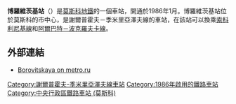 {{Infobox station
|name          = 博羅維茨基
|native_name   = Боровицкая
|native_name_lang=ru
|type          = [[莫斯科地鐵|莫斯科地鐵]]車站
|image         = MosMetro Borovitskaya asv2018-01.jpg
|image_size    = 
|image_caption = 
|address       = [[中央行政區_(莫斯科)|中央行政區]][[阿爾巴特區|阿爾巴特區]]
|borough       = [[莫斯科|莫斯科]]
|country       = [[俄羅斯|俄羅斯]]
|coordinates   = {{coord|55.7511|37.6072|display=inline,title}}
|line          = {{MOSMETRO-bull|9|text=1}}
|other         = 
|structure     = 外掛樑三拱門車站
|platform      = 1個[[島式月台|島式月台]]
|depth         = {{convert|46.5|m}}
|levels        = 1層
|tracks        = 2條
|parking       = 無
|opened        = {{start date and age|df=yes|1986|01|23}}
|closed        = 
|rebuilt       = 
|ADA           = 
|code          = 140
|owned         = 莫斯科地鐵
|zone          = 
|former        = 
|passengers    = 
|pass_year     = 
|pass_percent  = 
|pass_system   = 
|mpassengers   = 
|services      = 
|map_type      = Central Moscow
|AlternativeMap= Central Moscow grayscale.png
|map_overlay   = Central Moscow metro lines.svg
|map_caption   = 
|route_map     = 
|map_state     = collapsed
}}
'''博羅維茨基站'''（{{lang-rus|Боровицкая|Borovitskaya}}）是[[莫斯科地鐵|莫斯科地鐵]]的一個車站，開通於1986年1月。博羅維茨基站位於莫斯科的市中心，是謝爾普霍夫－季米里亞澤夫線的車站，在該站可以換乘[[索科利尼基線|索科利尼基線]]和[[阿爾巴特－波克羅夫卡線|阿爾巴特－波克羅夫卡線]]。
==外部連結==
*[http://www.metro.ru/stations/serpukhovsko-timiryazevskaya/borovitskaya/ Borovitskaya on metro.ru] {{Wayback|url=http://www.metro.ru/stations/serpukhovsko-timiryazevskaya/borovitskaya/ |date=20201127225257 }}
{{謝爾普霍夫－季米里亞澤夫線}}
[[Category:謝爾普霍夫-季米里亞澤夫線車站|Category:謝爾普霍夫-季米里亞澤夫線車站]]
[[Category:1986年啟用的鐵路車站|Category:1986年啟用的鐵路車站]]
[[Category:中央行政區鐵路車站_(莫斯科)|Category:中央行政區鐵路車站 (莫斯科)]]